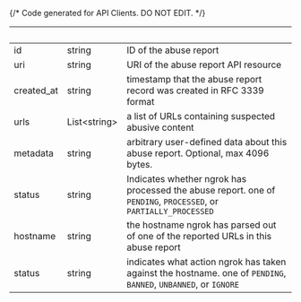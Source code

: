 {/* Code generated for API Clients. DO NOT EDIT. */}

| &nbsp;     | &nbsp;             | &nbsp;                                                                                                          |
| ---------- | ------------------ | --------------------------------------------------------------------------------------------------------------- |
| id         | string             | ID of the abuse report                                                                                          |
| uri        | string             | URI of the abuse report API resource                                                                            |
| created_at | string             | timestamp that the abuse report record was created in RFC 3339 format                                           |
| urls       | List&lt;string&gt; | a list of URLs containing suspected abusive content                                                             |
| metadata   | string             | arbitrary user-defined data about this abuse report. Optional, max 4096 bytes.                                  |
| status     | string             | Indicates whether ngrok has processed the abuse report. one of `PENDING`, `PROCESSED`, or `PARTIALLY_PROCESSED` |
| hostname   | string             | the hostname ngrok has parsed out of one of the reported URLs in this abuse report                              |
| status     | string             | indicates what action ngrok has taken against the hostname. one of `PENDING`, `BANNED`, `UNBANNED`, or `IGNORE` |
